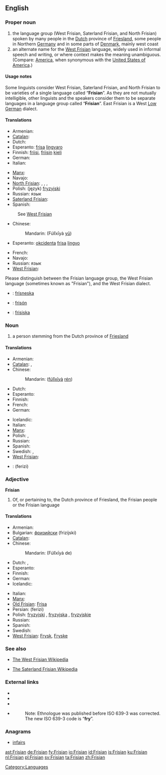 {{wikipedia|dab=West Frisian}}
==English==
{{rfc}}

===Proper noun===
{{en-proper noun}}

# the language group (West Frisian, Saterland Frisian, and North Frisian) spoken by many people in the [[Dutch]] province of [[Friesland]], some people in Northern [[Germany]] and in some parts of [[Denmark]], mainly west coast
# an alternate name for the [[West Frisian]] language, widely used in informal speech and writing, or where context makes the meaning unambiguous. (Compare: [[America]], when synonymous with the [[United States of America]].)

====Usage notes====
Some linguists consider West Frisian, Saterland Frisian, and North Frisian to be varieties of a single language called “'''Frisian'''”. As they are not mutually intelligible, other linguists and the speakers consider them to be separate languages in a language group called “'''Frisian'''”. East Frisian is a West [[Low German]] dialect.

====Translations====
{{trans-top|the Frisian language group}}
* Armenian: {{t|hy|ֆրիզերեն|tr=frizeren|sc=Armn}}
* [[Catalan]]: {{t-|ca|frisó|m}}
* Dutch: {{t+|nl|Fries|n}}
* Esperanto: [[frisa]] [[lingvaro]]
* Finnish: [[friisi]], [[friisi|friisin]] [[kieli]]
* German: {{t+|de|Friesisch|n}}
* Italian: {{t+|it|frisone}}
{{trans-mid}}
* [[Manx]]: {{t|gv|Freeshlannish|f}}
* Navajo: {{tø|nv|Fwíízhin Dineʼé bizaad}}
* [[North Frisian]]: {{tø|frr|Frasch}}, {{tø|frr|Fresk}}, {{tø|frr|Freesk}}, {{tø|frr|Friisk}}
* Polish: (język) [[fryzyjski]] {{m}}
* Russian: {{t|ru|фризский}} язык
* [[Saterland Frisian]]: {{tø|frs|Fräisch}}
* Spanish: {{t+|es|frisón|m}}
{{trans-bottom}}

{{trans-top|the West Frisian language}}
: See [[West Frisian]]
* Chinese:
*: Mandarin: {{zh-ts|[[弗里西亞]][[語]]|[[弗里西亚]][[语]]}} (Fúlǐxīyà [[yǔ]])
* Esperanto: [[okcidenta]] [[frisa]] [[lingvo]]
{{trans-mid}}
* French: {{t+|fr|frison|m}}
* Navajo: {{tø|nv|Fwíízhin bizaad}}
* Russian: {{t|ru|западнофризский}} язык
* [[West Frisian]]: {{t+|fy|Frysk|c|xs=West Frisian}}
{{trans-bottom}}

{{checktrans}}
Please distinguish between the Frisian language group, the West Frisian language (sometimes known as "Frisian"), and the West Frisian dialect.
* {{ttbc|is}}: [[frísneska]] {{f}}
* {{ttbc|es}}: [[frisón]] {{m}}
* {{ttbc|sv}}: [[frisiska]] {{c}}

===Noun===
{{en-noun}}

# a person stemming from the Dutch province of [[Friesland]]

====Translations====
{{trans-top|a person stemming from the Dutch province of Friesland}}
* Armenian: {{t|hy|ֆրիզ|tr=friz|sc=Armn}}
* [[Catalan]]: {{t-|ca|frisó|m}}, {{t-|ca|frisona|f}}
* Chinese:
*: Mandarin: {{zh-ts|[[弗里西亞]][[人]]|[[弗里西亚]][[人]]}} ([[fú]][[lǐ]][[xī]][[yà]] [[rén]])
* Dutch: {{t+|nl|Fries|m}}
* Esperanto: {{t-|eo|friso|xs=Esperanto}}
* Finnish: {{t-|fi|friisiläinen}}
* French: {{t+|fr|Frison|m}}
* German: {{t+|de|Friese|m}}
{{trans-mid}}
* Icelandic: {{t|is|fríslendingur|m}}
* Italian: {{t+|it|frisone|m}}
* [[Manx]]: {{t|gv|Freeshlannagh|m}}
* Polish: {{t|pl|Fryz|m}}, {{t|pl|Fryzyjka|f}}
* Russian: {{t|ru|фриз|sc=Cyrl}}
* Spanish: {{t+|es|frisón|m}}
* Swedish: {{t-|sv|fris|c}}, {{t+|sv|frisiska|c}}
* [[West Frisian]]: {{t+|fy|Fries|xs=West Frisian}}
* {{ttbc|fa}}: {{fa-Arab|[[فریزی]]}} (ferizi)
{{trans-bottom}}

===Adjective===
'''Frisian'''

# Of, or pertaining to, the Dutch province of Friesland, the Frisian people or the Frisian language

====Translations====
{{trans-top|of Friesland, Frisian people, or the language}}
* Armenian: {{t|hy|ֆրիզյան|tr=frizyan|sc=Armn}}
* Bulgarian: [[фризийски]] (frizijski) {{m}}
* [[Catalan]]: {{t-|ca|frisó}}
* Chinese:
*: Mandarin: {{zh-ts|[[弗里西亞]]的|[[弗里西亚]]的}} (Fúlǐxīyà de)
* Dutch: {{t+|nl|Fries}}, {{t-|nl|Friese}}
* Esperanto: {{t-|eo|frisa|xs=Esperanto}}
* Finnish: {{t-|fi|friisiläinen}}
* German: {{t+|de|friesisch}}
* Icelandic: {{t-|is|frísneskur}}
{{trans-mid}}
* Italian: {{t+|it|frisone}}
* [[Manx]]: {{t|gv|Freeshlannagh|m}}
* [[Old Frisian]]: [[Frisa]]
* Persian: {{fa-Arab|[[فریزی]]}} (ferizi)
* Polish: [[fryzyjski]] {{m}}, [[fryzyjska]] {{f}}, [[fryzyjskie]] {{n}}
* Russian: {{t|ru|фризский|tr=frízskij}}
* Spanish: {{t+|es|frisón}}
* Swedish: {{t-|sv|frisisk}}
* [[West Frisian]]: [[Frysk]], [[Fryske]]
{{trans-bottom}}

===See also===
{{interwiktionary|code=fy|name=West Frisian}}
* [http://fy.wikipedia.org/wiki/Haadside The West Frisian Wikipedia]

* [http://stq.wikipedia.org/wiki/Haudsiede The Saterland Frisian Wikipedia]

===External links===
* {{ethnologue|lang=Western Frisian|code=fri}}
* {{ethnologue|lang=Northern Frisian|code=frr}}
* {{ethnologue|lang=Saterland Frisian|code=stq}}
* {{ethnologue|lang=Eastern Frisian|code=frs}}
*: Note: Ethnologue was published before ISO 639-3 was corrected. The new ISO 639-3 code is “'''fry'''”.

===Anagrams===
* [[infairs#English|infairs]]

[[Category:Languages]]

[[ast:Frisian]]
[[de:Frisian]]
[[fy:Frisian]]
[[io:Frisian]]
[[id:Frisian]]
[[is:Frisian]]
[[ku:Frisian]]
[[nl:Frisian]]
[[pl:Frisian]]
[[sv:Frisian]]
[[ta:Frisian]]
[[zh:Frisian]]
